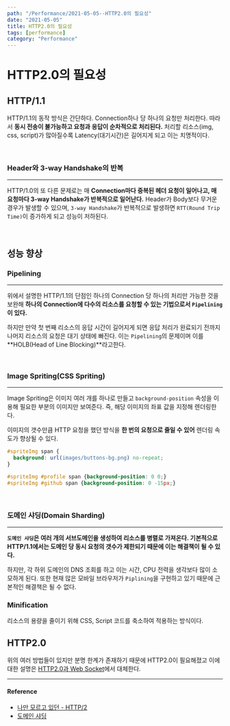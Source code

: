 ---
path: "/Performance/2021-05-05--HTTP2.0의 필요성"
date: "2021-05-05"
title: HTTP2.0의 필요성
tags: [performance]
category: "Performance"
---

# HTTP2.0의 필요성

## HTTP/1.1

HTTP/1.1의 동작 방식은 간단하다. Connection하나 당 하나의 요청만 처리한다. 따라서 **동시 전송이 불가능하고 요청과 응답이 순차적으로 처리된다.** 처리할 리소스(img, css, script)가 많아질수록 Latency(대기시간)은 길어지게 되고 이는 치명적이다.

<br/>

### Header와 3-way Handshake의 반복

---

HTTP/1.0의 또 다른 문제로는 매 **Connection마다 중복된 헤더 요청이 일어나고, 매 요청마다 3-way Handshake가 반복적으로 일어난다.** Header가 Body보다 무거운 경우가 발생할 수 있으며, `3-way Handshake`가 반복적으로 발생하면 `RTT(Round Trip Time)`이 증가하게 되고 성능이 저하된다.

<br/>

## 성능 향상

### Pipelining

---

위에서 설명한 HTTP/1.1의 단점인 하나의 Connection 당 하나의 처리만 가능한 것을 보완해 **하나의 Connection에 다수의 리소스를 요청할 수 있는 기법으로서 `Pipelining`이 있다.**

하지만 만약 첫 번째 리소스의 응답 시간이 길어지게 되면 응답 처리가 완료되기 전까지 나머지 리소스의 요청은 대기 상태에 빠진다. 이는 `Pipelining`의 문제이며 이를 **HOLB(Head of Line Blocking)**라고한다.

<br/>

### Image Spriting(CSS Spriting)

---

Image Spriting은 이미지 여러 개를 하나로 만들고 `background-position` 속성을 이용해 필요한 부분의 이미지만 보여준다. 즉, 해당 이미지의 좌표 값을 지정해 렌더링한다.

이미지의 갯수만큼 HTTP 요청을 했던 방식을 **한 번의 요청으로 줄일 수 있어** 렌더링 속도가 향상될 수 있다.

```css
#spriteImg span {
  background: url(images/buttons-bg.png) no-repeat;
}

#spriteImg #profile span {background-position: 0 0;}
#spriteImg #github span {background-position: 0 -15px;}
```

<br/>

### 도메인 샤딩(Domain Sharding)

---

**`도메인 샤딩`은 여러 개의 서브도메인을 생성하여 리소스를 병렬로 가져온다. 기본적으로 HTTP/1.1에서는 도메인 당 동시 요청의 갯수가 제한되기 때문에 이는 해결책이 될 수 있다.**

하지만, 각 하위 도메인의 DNS 조회를 하고 이는 시간, CPU 전력을 생각보다 많이 소모하게 된다. 또한 현재 많은 모바일 브라우저가 `Piplining`을 구현하고 있기 때문에 근본적인 해결책은 될 수 없다.


### Minification

리소스의 용량을 줄이기 위해 CSS, Script 코드를 축소하여 적용하는 방식이다.


## HTTP2.0

위의 여러 방법들이 있지만 분명 한계가 존재하기 때문에 HTTP2.0이 필요해졌고 이에 대한 설명은 [HTTP2.0과 Web Socket](https://github.com/Im-D/Dev-Docs/blob/master/Browser/HTTP2_Websocket.md)에서 대체한다.

---

#### Reference

- [나만 모르고 있던 - HTTP/2](https://www.popit.kr/%EB%82%98%EB%A7%8C-%EB%AA%A8%EB%A5%B4%EA%B3%A0-%EC%9E%88%EB%8D%98-http2/)
- [도메인 샤딩](https://wonism.github.io/domain-sharding/)

